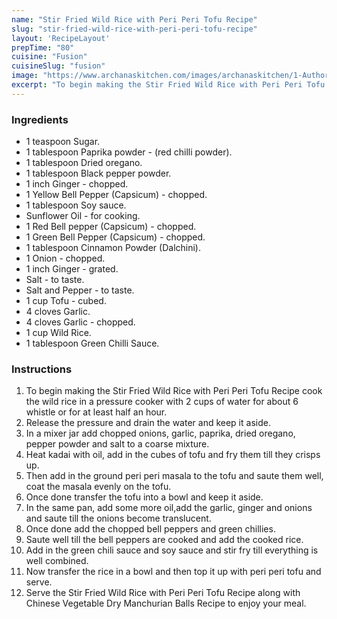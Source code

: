 ---
name: "Stir Fried Wild Rice with Peri Peri Tofu Recipe"
slug: "stir-fried-wild-rice-with-peri-peri-tofu-recipe"
layout: 'RecipeLayout'
prepTime: "80"
cuisine: "Fusion"
cuisineSlug: "fusion"
image: "https://www.archanaskitchen.com/images/archanaskitchen/1-Author/sibyl_sunitha/Stir_Fried_Wild_Rice_with_Peri_Peri_Tofu_Recipe_.jpg"
excerpt: "To begin making the Stir Fried Wild Rice with Peri Peri Tofu Recipe cook the wild rice in a pressure cooker with 2 cups of water for about 6 whistle or for at least half an hour"
---

### Ingredients

- 1 teaspoon Sugar.
- 1 tablespoon Paprika powder - (red chilli powder).
- 1 tablespoon Dried oregano.
- 1 tablespoon Black pepper powder.
- 1 inch Ginger - chopped.
- 1 Yellow Bell Pepper (Capsicum) - chopped.
- 1 tablespoon Soy sauce.
- Sunflower Oil - for cooking.
- 1 Red Bell pepper (Capsicum) - chopped.
- 1 Green Bell Pepper (Capsicum) - chopped.
- 1 tablespoon Cinnamon Powder (Dalchini).
- 1 Onion - chopped.
- 1 inch Ginger - grated.
- Salt - to taste.
- Salt and Pepper - to taste.
- 1 cup Tofu - cubed.
- 4 cloves Garlic.
- 4 cloves Garlic - chopped.
- 1 cup Wild Rice.
- 1 tablespoon Green Chilli Sauce.

### Instructions

1. To begin making the Stir Fried Wild Rice with Peri Peri Tofu Recipe cook the wild rice in a pressure cooker with 2 cups of water for about 6 whistle or for at least half an hour.
1. Release the pressure and drain the water and keep it aside.
1. In a mixer jar add chopped onions, garlic, paprika, dried oregano, pepper powder and salt to a coarse mixture.
1. Heat kadai with oil, add in the cubes of tofu and fry them till they crisps up.
1. Then add in the ground peri peri masala to the tofu and saute them well, coat the masala evenly on the tofu.
1. Once done transfer the tofu into a bowl and keep it aside.
1. In the same pan, add some more oil,add the garlic, ginger and onions and saute till the onions become translucent.
1. Once done add the chopped bell peppers and green chillies.
1. Saute well till the bell peppers are cooked and add the cooked rice.
1. Add in the green chili sauce and soy sauce and stir fry till everything is well combined.
1. Now transfer the rice in a bowl and then top it up with peri peri tofu and serve.
1. Serve the Stir Fried Wild Rice with Peri Peri Tofu Recipe along with Chinese Vegetable Dry Manchurian Balls Recipe to enjoy your meal.
